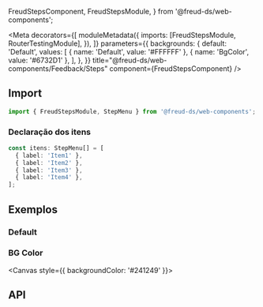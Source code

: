   FreudStepsComponent,
  FreudStepsModule,
} from '@freud-ds/web-components';

<Meta
  decorators={[
    moduleMetadata({
      imports: [FreudStepsModule, RouterTestingModule],
    }),
  ]}
  parameters={{
    backgrounds: {
      default: 'Default',
      values: [
        { name: 'Default', value: '#FFFFFF' },
        { name: 'BgColor', value: '#6732D1' },
      ],
    },
  }}
  title="@freud-ds/web-components/Feedback/Steps"
  component={FreudStepsComponent}
/>

<FreudHeaderComponent
  title="Steps"
  description="Componentes de etapas é um indicador para as etapas em um fluxo de trabalho."
/>

## <a id="importing"></a>Import

```ts
import { FreudStepsModule, StepMenu } from '@freud-ds/web-components';
```

### Declaração dos itens

```ts
const itens: StepMenu[] = [
  { label: 'Item1' },
  { label: 'Item2' },
  { label: 'Item3' },
  { label: 'Item4' },
];
```

## <a id="exemplos"></a>Exemplos

### Default

<Canvas>
  <Story story={Default} />
</Canvas>

### BG Color

<Canvas style={{ backgroundColor: '#241249' }}>
  <Story story={BGColor} />
</Canvas>

## <a id="api"></a>API

<ArgsTable of={FreudStepsComponent} />

